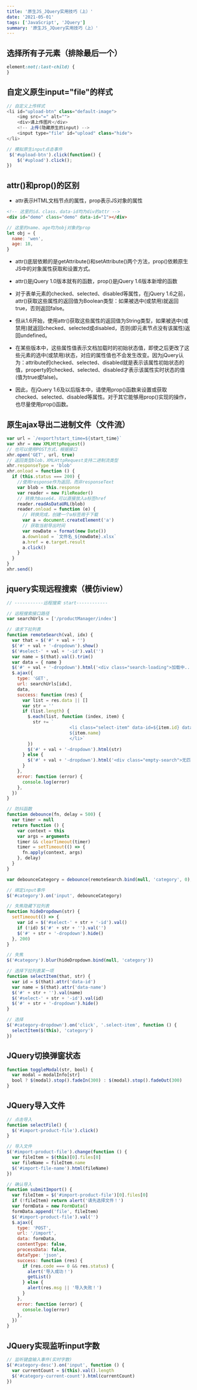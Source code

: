 ```yaml
---
title: '原生JS_JQuery实用技巧（上）'
date: '2021-05-01'
tags: ['JavaScript', 'JQuery']
summary: '原生JS_JQuery实用技巧（上）'
---
```


## 选择所有子元素（排除最后一个）

```css
element:not(:last-child) {
}
```

## 自定义原生input="file"的样式

```js
// 自定义上传样式
<li id="upload-btn" class="default-image">
    <img src="=" alt="">
    <div>请上传图片</div>
    <!-- 上传(隐藏原生的input) -->
    <input type="file" id="upload" class="hide">
</li>

// 模拟原生input点击事件
 $('#upload-btn').click(function() {
    $('#upload').click();
})
```

## attr()和prop()的区别

- attr表示HTML文档节点的属性，prop表示JS对象的属性

```html
<!-- 这里的id、class、data-id均为div的attr -->
<div id="demo" class="demo" data-id="1"></div>
```

```js
// 这里的name、age均为obj对象的prop
let obj = {
  name: 'wen',
  age: 18,
}
```

- attr()底层依赖的是getAttribute()和setAttribute()两个方法，prop()依赖原生JS中的对象属性获取和设置方式。

- attr()是jQuery 1.0版本就有的函数，prop()是jQuery 1.6版本新增的函数

- 对于表单元素的checked、selected、disabled等属性，在jQuery 1.6之前，attr()获取这些属性的返回值为Boolean类型：如果被选中(或禁用)就返回true，否则返回false。

- 但从1.6开始，使用attr()获取这些属性的返回值为String类型，如果被选中(或禁用)就返回checked、selected或disabled，否则(即元素节点没有该属性)返回undefined。

- 在某些版本中，这些属性值表示文档加载时的初始状态值，即使之后更改了这些元素的选中(或禁用)状态，对应的属性值也不会发生改变。因为jQuery认为：attribute的checked、selected、disabled就是表示该属性初始状态的值，property的checked、selected、disabled才表示该属性实时状态的值(值为true或false)。

- 因此，在jQuery 1.6及以后版本中，请使用prop()函数来设置或获取checked、selected、disabled等属性。对于其它能够用prop()实现的操作，也尽量使用prop()函数。

## 原生ajax导出二进制文件（文件流）

```js
var url = `/export?start_time=${start_time}`
var xhr = new XMLHttpRequest()
// 也可以使用POST方式，根据接口
xhr.open('GET', url, true)
// 返回类型blob，XMLHttpRequest支持二进制流类型
xhr.responseType = 'blob'
xhr.onload = function () {
  if (this.status === 200) {
    //使用response作为返回，而非responseText
    var blob = this.response
    var reader = new FileReader()
    // 转换为base64，可以直接放入a标签href
    reader.readAsDataURL(blob)
    reader.onload = function (e) {
      // 转换完成，创建一个a标签用于下载
      var a = document.createElement('a')
      // 获取当前导出时间
      var nowDate = format(new Date())
      a.download = `文件名_${nowDate}.xlsx`
      a.href = e.target.result
      a.click()
    }
  }
}
xhr.send()
```

## jquery实现远程搜索（模仿iview）

```js
// -----------远程搜索 start------------

// 远程搜索接口路径
var searchUrls = ['/productManager/index']

// 请求下拉列表
function remoteSearch(val, idx) {
  var that = $('#' + val + '')
  $('#' + val + '-dropdown').show()
  $('#select-' + val + '-id').val('')
  var name = $(that).val().trim()
  var data = { name }
  $('#' + val + '-dropdown').html('<div class="search-loading">加载中...</div>')
  $.ajax({
    type: 'GET',
    url: searchUrls[idx],
    data,
    success: function (res) {
      var list = res.data || []
      var str = ''
      if (list.length) {
        $.each(list, function (index, item) {
          str += `
                        <li class="select-item" data-id=${item.id} data-name=${item.name}>
                        ${item.name}
                        </li>`
        })
        $('#' + val + '-dropdown').html(str)
      } else {
        $('#' + val + '-dropdown').html('<div class="empty-search">无匹配数据</div>')
      }
    },
    error: function (error) {
      console.log(error)
    },
  })
}

// 防抖函数
function debounce(fn, delay = 500) {
  var timer = null
  return function () {
    var context = this
    var args = arguments
    timer && clearTimeout(timer)
    timer = setTimeout(() => {
      fn.apply(context, args)
    }, delay)
  }
}

var debounceCategory = debounce(remoteSearch.bind(null, 'category', 0), 500)

// 绑定input事件
$('#category').on('input', debounceCategory)

// 失焦隐藏下拉列表
function hideDropdown(str) {
  setTimeout(() => {
    var id = $('#select-' + str + '-id').val()
    if (!id) $('#' + str + '').val('')
    $('#' + str + '-dropdown').hide()
  }, 200)
}

// 失焦
$('#category').blur(hideDropdown.bind(null, 'category'))

// 选择下拉列表某一项
function selectItem(that, str) {
  var id = $(that).attr('data-id')
  var name = $(that).attr('data-name')
  $('#' + str + '').val(name)
  $('#select-' + str + '-id').val(id)
  $('#' + str + '-dropdown').hide()
}

// 选择
$('#category-dropdown').on('click', '.select-item', function () {
  selectItem($(this), 'category')
})
```

## JQuery切换弹窗状态

```js
function toggleModal(str, bool) {
  var modal = modalInfo[str]
  bool ? $(modal).stop().fadeIn(300) : $(modal).stop().fadeOut(300)
}
```

## JQuery导入文件

```js
// 点击导入
function selectFile() {
  $('#import-product-file').click()
}

// 导入文件
$('#import-product-file').change(function () {
  var fileItem = $(this)[0].files[0]
  var fileName = fileItem.name
  $('#import-file-name').html(fileName)
})

// 确认导入
function submitImport() {
  var fileItem = $('#import-product-file')[0].files[0]
  if (!fileItem) return alert('请先选择文件！')
  var formData = new FormData()
  formData.append('file', fileItem)
  $('#import-product-file').val('')
  $.ajax({
    type: 'POST',
    url: '/import',
    data: formData,
    contentType: false,
    processData: false,
    dataType: 'json',
    success: function (res) {
      if (res.code === 0 && res.status) {
        alert('导入成功！')
        getList()
      } else {
        alert(res.msg || '导入失败！')
      }
    },
    error: function (error) {
      console.log(error)
    },
  })
}
```

## JQuery实现监听input字数

```js
// 监听键盘输入事件(实时字数)
$('#category-desc').on('input', function () {
  var currentCount = $(this).val().length
  $('#category-current-count').html(currentCount)
})
```
